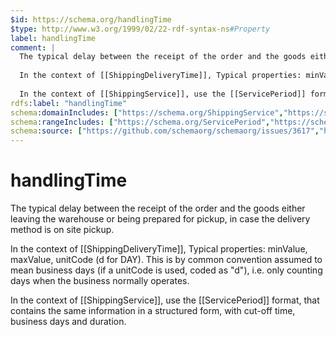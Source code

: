 ```yaml
---
$id: https://schema.org/handlingTime
$type: http://www.w3.org/1999/02/22-rdf-syntax-ns#Property
label: handlingTime
comment: |
  The typical delay between the receipt of the order and the goods either leaving the warehouse or being prepared for pickup, in case the delivery method is on site pickup.
  
  In the context of [[ShippingDeliveryTime]], Typical properties: minValue, maxValue, unitCode (d for DAY).  This is by common convention assumed to mean business days (if a unitCode is used, coded as "d"), i.e. only counting days when the business normally operates.
  
  In the context of [[ShippingService]], use the [[ServicePeriod]] format, that contains the same information in a structured form, with cut-off time, business days and duration.
rdfs:label: "handlingTime"
schema:domainIncludes: ["https://schema.org/ShippingService","https://schema.org/ShippingDeliveryTime"]
schema:rangeIncludes: ["https://schema.org/ServicePeriod","https://schema.org/QuantitativeValue"]
schema:source: ["https://github.com/schemaorg/schemaorg/issues/3617","https://github.com/schemaorg/schemaorg/issues/2506"]
---
```


# handlingTime

The typical delay between the receipt of the order and the goods either leaving the warehouse or being prepared for pickup, in case the delivery method is on site pickup.

In the context of [[ShippingDeliveryTime]], Typical properties: minValue, maxValue, unitCode (d for DAY).  This is by common convention assumed to mean business days (if a unitCode is used, coded as "d"), i.e. only counting days when the business normally operates.

In the context of [[ShippingService]], use the [[ServicePeriod]] format, that contains the same information in a structured form, with cut-off time, business days and duration.

